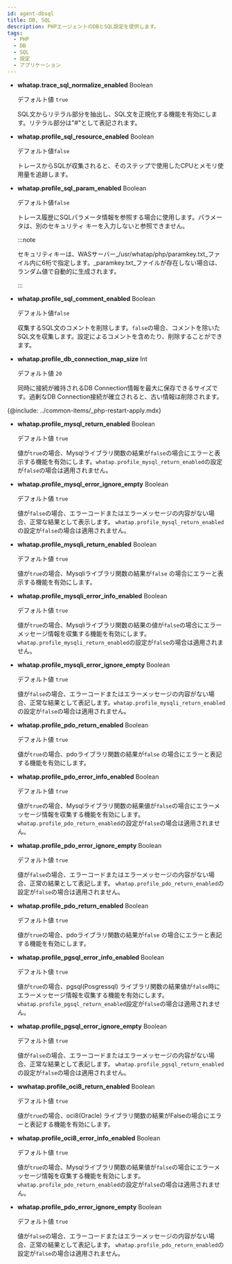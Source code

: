 ```yaml
---
id: agent-dbsql
title: DB, SQL
description: PHPエージェントのDBとSQL設定を提供します。
tags:
  - PHP
  - DB
  - SQL
  - 設定
  - アプリケーション
---
```


-   **whatap.trace_sql_normalize_enabled** <span class='type'>Boolean</span>

    デフォルト値 `true`

    SQL文からリテラル部分を抽出し、SQL文を正規化する機能を有効にします。リテラル部分は"#"として表記されます。

-   **whatap.profile_sql_resource_enabled** <span class='type'>Boolean</span>

    デフォルト値`false`

    トレースからSQLが収集されると、そのステップで使用したCPUとメモリ使用量を追跡します。

-   **whatap.profile_sql_param_enabled** <span class='type'>Boolean</span>

    デフォルト値`false`

    トレース履歴にSQLパラメータ情報を参照する場合に使用します。パラメータは、別のセキュリティ キーを入力しないと参照できません。

    :::note

    セキュリティキーは、WASサーバー_/usr/whatap/php/paramkey.txt_ファイル内に6桁で指定します。_paramkey.txt_ファイルが存在しない場合は、ランダム値で自動的に生成されます。

    :::

-   **whatap.profile_sql_comment_enabled** <span class='type'>Boolean</span>

    デフォルト値`false`

    収集するSQL文のコメントを削除します。`false`の場合、コメントを除いたSQL文を収集します。設定によるコメントを含めたり、削除することができます。

-   **whatap.profile_db_connection_map_size** <span class='type'>Int</span>

    デフォルト値 `20`

    同時に接続が維持されるDB Connection情報を最大に保存できるサイズです。過剰なDB Connection接続が確立されると、古い情報は削除されます。

{@include: ../common-items/_php-restart-apply.mdx}

-   **whatap.profile_mysql_return_enabled** <span class='type'>Boolean</span>

    デフォルト値 `true`

    値が`true`の場合、Mysqlライブラリ関数の結果が`false`の場合にエラーと表示する機能を有効にします。`whatap.profile_mysql_return_enabled`の設定が`false`の場合は適用されません。

-   **whatap.profile_mysql_error_ignore_empty** <span class='type'>Boolean</span>

    デフォルト値 `true`

    値が`false`の場合、エラーコードまたはエラーメッセージの内容がない場合、正常な結果として表示します。 `whatap.profile_mysql_return_enabled`の設定が`false`の場合は適用されません。

-   **whatap.profile_mysqli_return_enabled** <span class='type'>Boolean</span>

    デフォルト値 `true`

    値が`true`の場合、Mysqliライブラリ関数の結果が`false` の場合にエラーと表示する機能を有効にします。

-   **whatap.profile_mysqli_error_info_enabled** <span class='type'>Boolean</span>

    デフォルト値 `true`

    値が`true`の場合、Mysqliライブラリ関数の結果の値が`false`の場合にエラーメッセージ情報を収集する機能を有効にします。`whatap.profile_mysqli_return_enabled`の設定が`false`の場合は適用されません。

-   **whatap.profile_mysqli_error_ignore_empty** <span class='type'>Boolean</span>

    デフォルト値 `true`

    値が`false`の場合、エラーコードまたはエラーメッセージの内容がない場合、正常な結果として表記します。`whatap.profile_mysqli_return_enabled`の設定が`false`の場合は適用されません。

-   **whatap.profile_pdo_return_enabled** <span class='type'>Boolean</span>

    デフォルト値 `true`

    値が`true`の場合、pdoライブラリ関数の結果が`false` の場合にエラーと表記する機能を有効にします。

-   **whatap.profile_pdo_error_info_enabled** <span class='type'>Boolean</span>

    デフォルト値 `true`

    値が`true`の場合、Mysqlライブラリ関数の結果値が`false`の場合にエラーメッセージ情報を収集する機能を有効にします。`whatap.profile_pdo_return_enabled`の設定が`false`の場合は適用されません。

-   **whatap.profile_pdo_error_ignore_empty** <span class='type'>Boolean</span>

    デフォルト値 `true`

    値が`false`の場合、エラーコードまたはエラーメッセージの内容がない場合、正常の結果として表記します。 `whatap.profile_pdo_return_enabled`の設定が`false`の場合は適用されません。

-   **whatap.profile_pdo_return_enabled** <span class='type'>Boolean</span>

    デフォルト値 `true`

    値が`true`の場合、pdoライブラリ関数の結果が`false` の場合にエラーと表記する機能を有効にします。

-   **whatap.profile_pgsql_error_info_enabled** <span class='type'>Boolean</span>

    デフォルト値 `true`

    値が`true`の場合、pgsql(Posgressql) ライブラリ関数の結果値が`false`時にエラーメッセージ情報を収集する機能を有効にします。`whatap.profile_pgsql_return_enabled`設定が`false`の場合は適用されません。

-   **whatap.profile_pgsql_error_ignore_empty** <span class='type'>Boolean</span>

    デフォルト値 `true`

    値が`false`の場合、エラーコードまたはエラーメッセージの内容がない場合、正常な結果として表記します。 `whatap.profile_pgsql_return_enabled`の設定が`false`の場合は適用されません。

-   **wwhatap.profile_oci8_return_enabled** <span class='type'>Boolean</span>

    デフォルト値 `true`

    値が`true`の場合、oci8(Oracle) ライブラリ関数の結果がFalseの場合にエラーと表記する機能を有効にします。

-   **whatap.profile_oci8_error_info_enabled** <span class='type'>Boolean</span>

    デフォルト値 `true`

    値が`true`の場合、Mysqlライブラリ関数の結果値が`false`の場合にエラーメッセージ情報を収集する機能を有効にします。`whatap.profile_pdo_return_enabled`の設定が`false`の場合は適用されません。

-   **whatap.profile_pdo_error_ignore_empty** <span class='type'>Boolean</span>

    デフォルト値 `true`

    値が`false`の場合、エラーコードまたはエラーメッセージの内容がない場合、正常の結果として表記します。 `whatap.profile_pdo_return_enabled`の設定が`false`の場合は適用されません。
